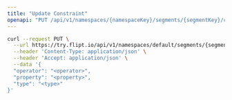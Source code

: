 ```yaml
---
title: "Update Constraint"
openapi: "PUT /api/v1/namespaces/{namespaceKey}/segments/{segmentKey}/constraints/{id}"
---
```


<RequestExample>

```bash cURL
curl --request PUT \
  --url https://try.flipt.io/api/v1/namespaces/default/segments/{segmentKey}/constraints/{id} \
  --header 'Content-Type: application/json' \
  --header 'Accept: application/json' \
  --data '{
  "operator": "<operator>",
  "property": "<property>",
  "type": "<type>"
}'
```

</RequestExample>
